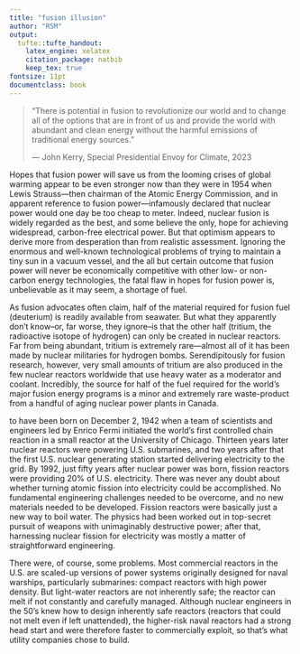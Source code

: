 ```yaml
---
title: "fusion illusion"
author: "RSM"
output:
  tufte::tufte_handout:
    latex_engine: xelatex
    citation_package: natbib
    keep_tex: true
fontsize: 11pt
documentclass: book
---
```



> “There is potential in fusion to revolutionize our world and to change all of the options that are in front of us and provide the world with abundant and clean energy without the harmful emissions of traditional energy sources.”
>
> — John Kerry, Special Presidential Envoy for Climate, 2023

Hopes that fusion power will save us from the looming crises of global warming appear to be even stronger now than they were in 1954 when Lewis Strauss—then chairman of the Atomic Energy Commission, and in apparent reference to fusion power—infamously declared that nuclear power would one day be too cheap to meter. Indeed, nuclear fusion is widely regarded as the best, and some believe the only, hope for achieving widespread, carbon-free electrical power. But that optimism appears to derive more from desperation than from realistic assessment. Ignoring the enormous and well-known technological problems of trying to maintain a tiny sun in a vacuum vessel, and the all but certain outcome that fusion power will never be economically competitive with other low- or non-carbon energy technologies, the fatal flaw in hopes for fusion power is, unbelievable as it may seem, a shortage of fuel. \sidenote{This essay focuses on the tritium-fueled tokamak reactors used or planned by almost all of the world’s major fusion programs. The fatal flaw of insufficient fuel and many lesser but highly problematic issues with tritium fuel do not apply to fusion programs that don’t use it. Although the technical difficulty of aneutronic fusion is far more challenging, many smaller fusion programs are going in that direction.}

As fusion advocates often claim, half of the material required for fusion fuel (deuterium) is readily available from seawater. But what they apparently don’t know–or, far worse, they ignore–is that the other half (tritium, the radioactive isotope of hydrogen) can only be created in nuclear reactors. \sidenote{Very tiny amounts of tritium are also produced in the upper atmosphere by cosmic rays colliding with a \textsuperscript{14}N nucleus.} Far from being abundant, tritium is extremely rare—almost all of it has been made by nuclear militaries for hydrogen bombs. Serendipitously for fusion research, however, very small amounts of tritium are also produced in the few nuclear reactors worldwide that use heavy water as a moderator and coolant. Incredibly, the source for half of the fuel required for the world’s major fusion energy programs is a minor and extremely rare waste-product from a handful of aging nuclear power plants in Canada. \sidenote{Almost all of the world’s commercially available tritium comes from a Canadian facility that processes used heavy-water from Canada’s CANDU reactors to remove the tritium that builds up during reactor operations.}

\newthought{Nuclear power can be said} to have been born on December 2, 1942 when a team of scientists and engineers led by Enrico Fermi initiated the world’s first controlled chain reaction in a small reactor at the University of Chicago. Thirteen years later nuclear reactors were powering U.S. submarines, and two years after that the first U.S. nuclear generating station started delivering electricity to the grid. By 1992, just fifty years after nuclear power was born, fission reactors were providing 20\% of U.S. electricity. There was never any doubt about whether turning atomic fission into electricity could be accomplished. No fundamental engineering challenges needed to be overcome, and no new materials needed to be developed. \sidenote{Other than the isotopic enrichment of uranium and the chemical separation of plutonium, both of which were sufficiently understood such that their production processes worked as predicted.} Fission reactors were basically just a new way to boil water. The physics had been worked out in top-secret pursuit of weapons with unimaginably destructive power; after that, harnessing nuclear fission for electricity was mostly a matter of straightforward engineering. \sidenote{This is not to diminish the many technical problems encountered and the innovative solutions developed in designing and building fission reactors, but rather to point out that there was never any doubt that a working power reactor could be built.}

There were, of course, some problems. Most commercial reactors in the U.S. are scaled-up versions of power systems originally designed for naval warships, particularly submarines: compact reactors with high power density. \sidenote{Pressurized water reactors (PWRs) are the most common type of commercial power reactor in the U.S and the only type of reactor used for U.S. Naval vessels.} But light-water reactors are not inherently safe; the reactor can melt if not constantly and carefully managed. Although nuclear engineers in the 50’s knew how to design inherently safe reactors (reactors that could not melt even if left unattended), the higher-risk naval reactors had a strong head start and were therefore faster to commercially exploit, so that’s what utility companies chose to build. \sidenote{Passively safe reactors that do not need human intervention to prevent meltdown have a much lower energy density—larger size per unit of power—and are therefore not suitable for naval power systems.}
